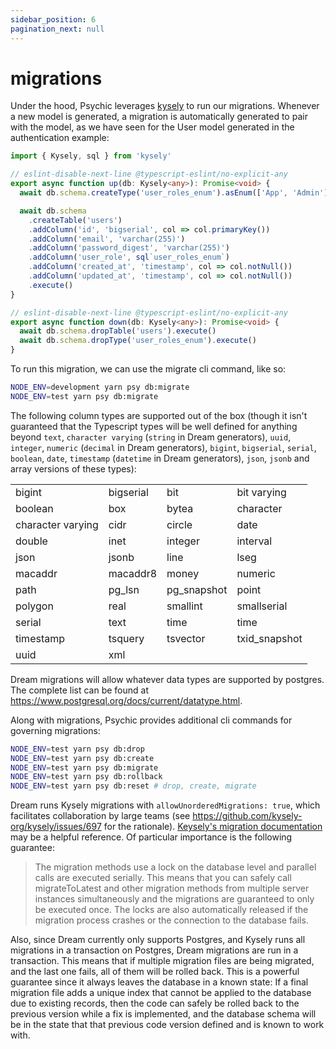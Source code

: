 ```yaml
---
sidebar_position: 6
pagination_next: null
---
```


# migrations

Under the hood, Psychic leverages [kysely](https://kysely.dev) to run our migrations. Whenever a new model is generated, a migration is automatically generated to pair with the model, as we have seen for the User model generated in the authentication example:

```ts
import { Kysely, sql } from 'kysely'

// eslint-disable-next-line @typescript-eslint/no-explicit-any
export async function up(db: Kysely<any>): Promise<void> {
  await db.schema.createType('user_roles_enum').asEnum(['App', 'Admin']).execute()

  await db.schema
    .createTable('users')
    .addColumn('id', 'bigserial', col => col.primaryKey())
    .addColumn('email', 'varchar(255)')
    .addColumn('password_digest', 'varchar(255)')
    .addColumn('user_role', sql`user_roles_enum`)
    .addColumn('created_at', 'timestamp', col => col.notNull())
    .addColumn('updated_at', 'timestamp', col => col.notNull())
    .execute()
}

// eslint-disable-next-line @typescript-eslint/no-explicit-any
export async function down(db: Kysely<any>): Promise<void> {
  await db.schema.dropTable('users').execute()
  await db.schema.dropType('user_roles_enum').execute()
}
```

To run this migration, we can use the migrate cli command, like so:

```sh
NODE_ENV=development yarn psy db:migrate
NODE_ENV=test yarn psy db:migrate
```

The following column types are supported out of the box (though it isn't guaranteed that the Typescript types will be well defined for anything beyond `text`, `character varying` (`string` in Dream generators), `uuid`, `integer`, `numeric` (`decimal` in Dream generators), `bigint`, `bigserial`, `serial`, `boolean`, `date`, `timestamp` (`datetime` in Dream generators), `json`, `jsonb` and array versions of these types):

|                   |           |             |               |
| ----------------- | --------- | ----------- | ------------- |
| bigint            | bigserial | bit         | bit varying   |
| boolean           | box       | bytea       | character     |
| character varying | cidr      | circle      | date          |
| double            | inet      | integer     | interval      |
| json              | jsonb     | line        | lseg          |
| macaddr           | macaddr8  | money       | numeric       |
| path              | pg_lsn    | pg_snapshot | point         |
| polygon           | real      | smallint    | smallserial   |
| serial            | text      | time        | time          |
| timestamp         | tsquery   | tsvector    | txid_snapshot |
| uuid              | xml       |             |               |

Dream migrations will allow whatever data types are supported by postgres. The complete list can be found at https://www.postgresql.org/docs/current/datatype.html.

Along with migrations, Psychic provides additional cli commands for governing migrations:

```sh
NODE_ENV=test yarn psy db:drop
NODE_ENV=test yarn psy db:create
NODE_ENV=test yarn psy db:migrate
NODE_ENV=test yarn psy db:rollback
NODE_ENV=test yarn psy db:reset # drop, create, migrate
```

Dream runs Kysely migrations with `allowUnorderedMigrations: true`, which facilitates collaboration by large teams (see https://github.com/kysely-org/kysely/issues/697 for the rationale). [Keysely's migration documentation](https://kysely.dev/docs/migrations) may be a helpful reference. Of particular importance is the following guarantee:

> The migration methods use a lock on the database level and parallel calls are executed serially. This means that you can safely call migrateToLatest and other migration methods from multiple server instances simultaneously and the migrations are guaranteed to only be executed once. The locks are also automatically released if the migration process crashes or the connection to the database fails.

Also, since Dream currently only supports Postgres, and Kysely runs all migrations in a transaction on Postgres, Dream migrations are run in a transaction. This means that if multiple migration files are being migrated, and the last one fails, all of them will be rolled back. This is a powerful guarantee since it always leaves the database in a known state: If a final migration file adds a unique index that cannot be applied to the database due to existing records, then the code can safely be rolled back to the previous version while a fix is implemented, and the database schema will be in the state that that previous code version defined and is known to work with.
